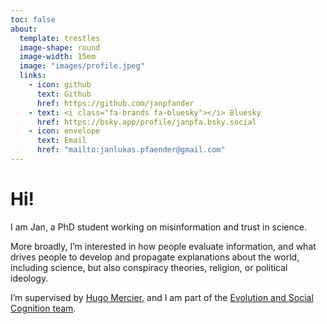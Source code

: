 ```yaml
---
toc: false
about: 
  template: trestles
  image-shape: round
  image-width: 15em
  image: "images/profile.jpeg"
  links:
    - icon: github
      text: Github
      href: https://github.com/janpfander
    - text: <i class="fa-brands fa-bluesky"></i> Bluesky
      href: https://bsky.app/profile/janpfa.bsky.social
    - icon: envelope
      text: Email
      href: "mailto:janlukas.pfaender@gmail.com"  
---
```


# Hi!

I am Jan, a PhD student working on misinformation and trust in science.

More broadly, I'm interested in how people evaluate information, and what drives people to develop and propagate explanations about the world, including science, but also conspiracy theories, religion, or political ideology.

I'm supervised by [Hugo Mercier](https://sites.google.com/site/hugomercier/), and I am part of the [Evolution and Social Cognition team](https://esc.dec.ens.fr/en/evolution-and-social-cognition-members-10877).

